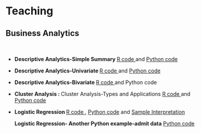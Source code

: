 <h1>Teaching</h1>
<h2>Business Analytics</h2>
<p>&nbsp;</p>

<ul>
<li>
<p><strong>Descriptive Analytics-Simple Summary </strong> <a href="descriptive-r.html" target="_blank" rel="noopener">R code </a> and  <a href="descriptive-python.html" target="_blank" rel="noopener">Python code</a> </p>
</li>
</ul>

<ul>
<li>
<p><strong>Descriptive Analytics-Univariate </strong><a href="univariate-r.html" target="_blank" rel="noopener">R code </a> and  <a href="univariate-python.html" target="_blank" rel="noopener">Python code</a> </p>
</li>
</ul>

<ul>
<li>
<p><strong>Descriptive Analytics-Bivariate </strong><a href="bivariate-r.html" target="_blank" rel="noopener">R code </a> and  <a>Python code</a> </p>
</li>
</ul>


<ul>
<li>
<p><strong>Cluster Analysis : </strong> Cluster Analysis-Types and Applications <a href="shopping-kmeans.html" target="_blank" rel="noopener">R code </a> and  <a href="shopping-kmeans-python.html" target="_blank" rel="noopener">Python code</a> </p>
</li>
</ul>
<ul>
<li>
<p><strong>Logistic Regression </strong><a href="logistic.html" target="_blank" rel="noopener">R code </a> , <a href="Logistic-Python.html" target="_blank" rel="noopener">Python code</a> and  <a href="Logistic_Interpretation1.pdf" target="_blank" rel="noopener">Sample Interpretation</a> </p>

<p><strong>Logistic Regression- Another Python example-admit data</strong> <a href="Logit-admit-python2.html" target="_blank" rel="noopener">Python code</a></p>
</li>
</ul>